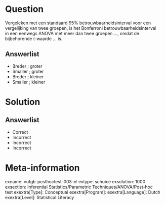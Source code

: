 Question
========

Vergeleken met een standaard 95% betrouwbaarheidsinterval voor een vergelijking van twee groepen, is het Bonferroni betrouwbaarheidsinterval in een eenwegs ANOVA met meer dan twee groepen ..., omdat de bijbehorende t-waarde ... is.

Answerlist
----------
* Breder ;  groter
* Smaller ; groter
* Breder ; kleiner
* Smaller ; kleiner

Solution
========

Answerlist
----------
* Correct
* Incorrect
* Incorrect
* Incorrect

Meta-information
================
exname: vufgb-posthoctest-003-nl
extype: schoice
exsolution: 1000
exsection: Inferential Statistics/Parametric Techniques/ANOVA/Post-hoc test
exextra[Type]: Conceptual
exextra[Program]: 
exextra[Language]: Dutch
exextra[Level]: Statistical Literacy
